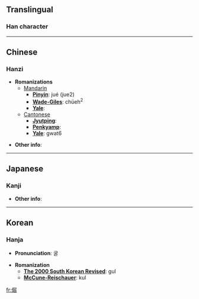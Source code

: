 ==Translingual==
===Han character===
{{Han char|rad=人|as=08|sn=10|so=|four=2727<sub>2</sub>|canj=人尸山山 (OSUU)|gso=|cmean=stubborn, obstinate, intransigent;  firm}}
----

==Chinese==
===Hanzi===


* '''Romanizations'''
** [[Mandarin]]
*** '''[[Pinyin]]''': jué (jue2)
*** '''[[Wade-Giles]]''': chüeh<sup>2</sup>
*** '''[[Yale]]''': 
**[[Cantonese]]
***'''[[Jyutping]]''':
***'''[[Penkyamp]]''': 
***'''[[Yale]]''': gwat6

* '''Other info''': 

----

==Japanese==
===Kanji===

{{kanji|on readings=[[くつ]] (kutsu)
|kun readings=[[つよい]] (tsuyoi)
}}

* '''Other info''':  

----

==Korean==
===Hanja===

* '''Pronunciation''': 굴

* '''Romanization'''
** '''[[The 2000 South Korean Revised Romanization|The 2000 South Korean Revised]]''': gul
** '''[[McCune-Reischauer]]''': kul


[[fr:倔]]